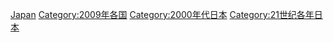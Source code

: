 {{Commonscat|2009 in Japan}}
{{Year by category
|m=2
|c=0
|d=0
|y=9
|cat=日本
|sortkey=Japan
|parent=21世纪各年日本
|subcat=2009年亚洲
}}

[[Category:2009年亚洲|Japan]]
[[Category:2009年各国|Category:2009年各国]]
[[Category:2000年代日本|Category:2000年代日本]]
[[Category:21世纪各年日本|Category:21世纪各年日本]]